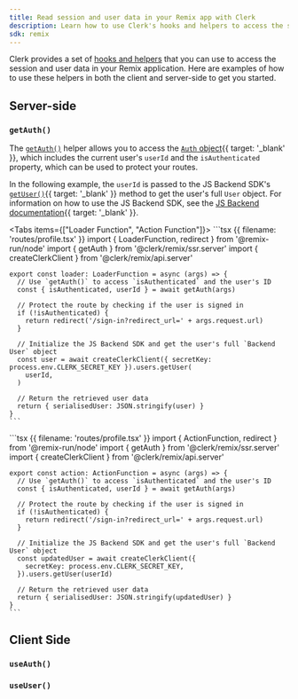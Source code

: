 ```yaml
---
title: Read session and user data in your Remix app with Clerk
description: Learn how to use Clerk's hooks and helpers to access the session and user data in your Remix application.
sdk: remix
---
```


<Include src="_partials/remix/maintenance-mode" />

Clerk provides a set of [hooks and helpers](/docs/reference/remix/overview) that you can use to access the session and user data in your Remix application. Here are examples of how to use these helpers in both the client and server-side to get you started.

## Server-side

### `getAuth()`

The [`getAuth()`](/docs/reference/remix/overview#get-auth) helper allows you to access the [`Auth` object](/docs/reference/backend/types/auth-object){{ target: '_blank' }}, which includes the current user's `userId` and the `isAuthenticated` property, which can be used to protect your routes.

In the following example, the `userId` is passed to the JS Backend SDK's [`getUser()`](/docs/reference/backend/user/get-user){{ target: '_blank' }} method to get the user's full `User` object. For information on how to use the JS Backend SDK, see the [JS Backend documentation](/docs/js-backend/getting-started/quickstart){{ target: '_blank' }}.

<Tabs items={["Loader Function", "Action Function"]}>
  <Tab>
    ```tsx {{ filename: 'routes/profile.tsx' }}
    import { LoaderFunction, redirect } from '@remix-run/node'
    import { getAuth } from '@clerk/remix/ssr.server'
    import { createClerkClient } from '@clerk/remix/api.server'

    export const loader: LoaderFunction = async (args) => {
      // Use `getAuth()` to access `isAuthenticated` and the user's ID
      const { isAuthenticated, userId } = await getAuth(args)

      // Protect the route by checking if the user is signed in
      if (!isAuthenticated) {
        return redirect('/sign-in?redirect_url=' + args.request.url)
      }

      // Initialize the JS Backend SDK and get the user's full `Backend User` object
      const user = await createClerkClient({ secretKey: process.env.CLERK_SECRET_KEY }).users.getUser(
        userId,
      )

      // Return the retrieved user data
      return { serialisedUser: JSON.stringify(user) }
    }
    ```
  </Tab>

  <Tab>
    ```tsx {{ filename: 'routes/profile.tsx' }}
    import { ActionFunction, redirect } from '@remix-run/node'
    import { getAuth } from '@clerk/remix/ssr.server'
    import { createClerkClient } from '@clerk/remix/api.server'

    export const action: ActionFunction = async (args) => {
      // Use `getAuth()` to access `isAuthenticated` and the user's ID
      const { isAuthenticated, userId } = await getAuth(args)

      // Protect the route by checking if the user is signed in
      if (!isAuthenticated) {
        return redirect('/sign-in?redirect_url=' + args.request.url)
      }

      // Initialize the JS Backend SDK and get the user's full `Backend User` object
      const updatedUser = await createClerkClient({
        secretKey: process.env.CLERK_SECRET_KEY,
      }).users.getUser(userId)

      // Return the retrieved user data
      return { serialisedUser: JSON.stringify(updatedUser) }
    }
    ```
  </Tab>
</Tabs>

## Client Side

### `useAuth()`

<Include src="_partials/hooks/use-auth" />

### `useUser()`

<Include src="_partials/hooks/use-user" />

